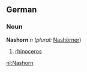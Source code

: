 ==German==
===Noun===
'''Nashorn''' ''n'' (''plural:'' [[Nashörner]])

# [[rhinoceros]]

[[nl:Nashorn]]